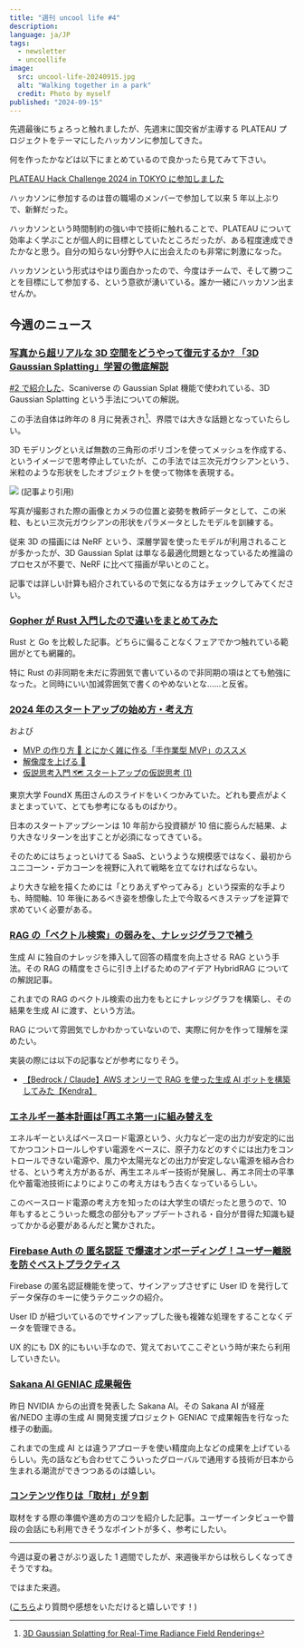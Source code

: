 ```yaml
---
title: "週刊 uncool life #4"
description:
language: ja/JP
tags:
  - newsletter
  - uncoollife
image:
  src: uncool-life-20240915.jpg
  alt: "Walking together in a park"
  credit: Photo by myself
published: "2024-09-15"
---
```


先週最後にちょろっと触れましたが、先週末に国交省が主導する PLATEAU プロジェクトをテーマにしたハッカソンに参加してきた。

何を作ったかなどは以下にまとめているので良かったら見てみて下さい。

<a href="/blog/plateau-hack-challenge-2024" target="_blank">
  PLATEAU Hack Challenge 2024 in TOKYO に参加しました
</a>

ハッカソンに参加するのは昔の職場のメンバーで参加して以来 5 年以上ぶりで、新鮮だった。

ハッカソンという時間制約の強い中で技術に触れることで、PLATEAU について効率よく学ぶことが個人的に目標としていたところだったが、ある程度達成できたかなと思う。自分の知らない分野や人に出会えたのも非常に刺激になった。

ハッカソンという形式はやはり面白かったので、今度はチームで、そして勝つことを目標にして参加する、という意欲が湧いている。誰か一緒にハッカソン出ませんか。

## 今週のニュース

### <a href="https://qiita.com/scomup/items/92716342a3ef0b915e0c" target="_blank">写真から超リアルな 3D 空間をどうやって復元するか? 「3D Gaussian Splatting」学習の徹底解説</a>

[#2 で紹介した](http://localhost:3000/blog/uncool-life-20240901/#what-the-gaussian-splat-niantic-scaniverse-4-invites-everyone-to-share-their-world-in-3d)、Scaniverse の Gaussian Splat 機能で使われている、3D Gaussian Splatting という手法についての解説。

この手法自体は昨年の 8 月に発表され[^1]、界隈では大きな話題となっていたらしい。

3D モデリングといえば無数の三角形のポリゴンを使ってメッシュを作成する、というイメージで思考停止していたが、この手法では三次元ガウシアンという、米粒のような形状をしたオブジェクトを使って物体を表現する。

![](/images/uncool-life-20240915-3d-gaussian-splat.jpg)
(記事より引用)

写真が撮影された際の画像とカメラの位置と姿勢を教師データとして、この米粒、もとい三次元ガウシアンの形状をパラメータとしたモデルを訓練する。

従来 3D の描画には NeRF という、深層学習を使ったモデルが利用されることが多かったが、3D Gaussian Splat は単なる最適化問題となっているため推論のプロセスが不要で、NeRF に比べて描画が早いとのこと。

記事では詳しい計算も紹介されているので気になる方はチェックしてみてください。

[^1]: [3D Gaussian Splatting for Real-Time Radiance Field Rendering](https://arxiv.org/abs/2308.04079)

### <a href="https://zenn.dev/skanehira/articles/2024-08-12-go-rust-pros-cons" target="_blank">Gopher が Rust 入門したので違いをまとめてみた</a>

Rust と Go を比較した記事。どちらに偏ることなくフェアでかつ触れている範囲がとても網羅的。

特に Rust の非同期を未だに雰囲気で書いているので非同期の項はとても勉強になった。と同時にいい加減雰囲気で書くのやめないとな......と反省。

### <a href="https://speakerdeck.com/tumada/2024-nian-nosutatoatupunoshi-mefang-kao-efang" target="_blank">2024 年のスタートアップの始め方・考え方</a>

および

- [MVP の作り方 🔨 とにかく雑に作る「手作業型 MVP」のススメ](https://speakerdeck.com/tumada/mvp-falsezuo-rifang-tonikakuza-nizuo-ru-shou-zuo-ye-xing-mvp-falsesusume)
- [解像度を上げる 🔬](https://speakerdeck.com/tumada/jie-xiang-du-wogao-meru)
- [仮説思考入門 🗺 スタートアップの仮説思考 (1)](https://speakerdeck.com/tumada/jia-shuo-si-kao-ru-men-sutatoatupufalsejia-shuo-si-kao-1)

東京大学 FoundX 馬田さんのスライドをいくつかみていた。どれも要点がよくまとまっていて、とても参考になるものばかり。

日本のスタートアップシーンは 10 年前から投資額が 10 倍に膨らんだ結果、より大きなリターンを出すことが必須になってきている。

そのためにはちょっといけてる SaaS、というような規模感ではなく、最初からユニコーン・デカコーンを視野に入れて戦略を立てなければならない。

より大きな絵を描くためには「とりあえずやってみる」という探索的な手よりも、時間軸、10 年後にあるべき姿を想像した上で今取るべきステップを逆算で求めていく必要がある。

### <a href="https://zenn.dev/knowledgesense/articles/077ad1ab0f9ff6" target="_blank">RAG の「ベクトル検索」の弱みを、ナレッジグラフで補う</a>

生成 AI に独自のナレッジを挿入して回答の精度を向上させる RAG という手法。その RAG の精度をさらに引き上げるためのアイデア HybridRAG についての解説記事。

これまでの RAG のベクトル検索の出力をもとにナレッジグラフを構築し、その結果を生成 AI に渡す、という方法。

RAG について雰囲気でしかわかっていないので、実際に何かを作って理解を深めたい。

実装の際には以下の記事などが参考になりそう。

- [【Bedrock / Claude】AWS オンリーで RAG を使った生成 AI ボットを構築してみた【Kendra】](https://dev.classmethod.jp/articles/implement-rag-with-aws-services/)

### <a href="https://toyokeizai.net/articles/-/822787" target="_blank">エネルギー基本計画は｢再エネ第一｣に組み替えを</a>

エネルギーといえばベースロード電源という、火力など一定の出力が安定的に出てかつコントロールしやすい電源をベースに、原子力などのすぐには出力をコントロールできない電源や、風力や太陽光などの出力が安定しない電源を組み合わせる、という考え方があるが、再生エネルギー技術が発展し、再エネ同士の平準化や蓄電池技術によりによりこの考え方はもう古くなっているらしい。

このベースロード電源の考え方を知ったのは大学生の頃だったと思うので、10 年もするとこういった概念の部分もアップデートされる・自分が昔得た知識も疑ってかかる必要があるんだと驚かされた。

### <a href="https://zenn.dev/cloud_ace/articles/firebase-anonymous-auth-best-practices" target="_blank">Firebase Auth の 匿名認証 で爆速オンボーディング！ユーザー離脱を防ぐベストプラクティス</a>

Firebase の匿名認証機能を使って、サインアップさせずに User ID を発行してデータ保存のキーに使うテクニックの紹介。

User ID が紐づいているのでサインアップした後も複雑な処理をすることなくデータを管理できる。

UX 的にも DX 的にもいい手なので、覚えておいてここぞという時が来たら利用していきたい。

### <a href="https://x.com/SakanaAILabs/status/1833723241485275515" target="_blank">Sakana AI GENIAC 成果報告</a>

昨日 NVIDIA からの出資を発表した Sakana AI。その Sakana AI が経産省/NEDO 主導の生成 AI 開発支援プロジェクト GENIAC で成果報告を行なった様子の動画。

これまでの生成 AI とは違うアプローチを使い精度向上などの成果を上げているらしい。先の話なども合わせてこういったグローバルで通用する技術が日本から生まれる潮流ができつつあるのは嬉しい。

### <a href="https://note.com/take/n/ne08dc62a0793?sub_rt=share_sb" target="_blank">コンテンツ作りは「取材」が９割</a>

取材をする際の準備や進め方のコツを紹介した記事。ユーザーインタビューや普段の会話にも利用できそうなポイントが多く、参考にしたい。

---

今週は夏の暑さがぶり返した 1 週間でしたが、来週後半からは秋らしくなってきそうですね。

ではまた来週。

([こちら](https://xov1nq474r6.typeform.com/to/OwC8sU46)より質問や感想をいただけると嬉しいです！)
